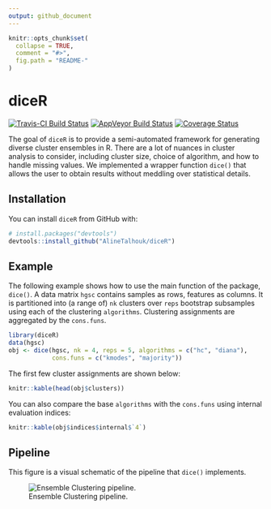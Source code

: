 ```yaml
---
output: github_document
---
```


<!-- README.md is generated from README.Rmd. Please edit that file -->

```r
knitr::opts_chunk$set(
  collapse = TRUE,
  comment = "#>",
  fig.path = "README-"
)
```

# diceR

[![Travis-CI Build Status](https://travis-ci.org/AlineTalhouk/diceR.svg?branch=master)](https://travis-ci.org/AlineTalhouk/diceR)
[![AppVeyor Build Status](https://ci.appveyor.com/api/projects/status/github/AlineTalhouk/diceR?branch=master&svg=true)](https://ci.appveyor.com/project/dchiu911/diceR)
[![Coverage Status](https://codecov.io/gh/AlineTalhouk/diceR/branch/master/graph/badge.svg)](https://codecov.io/gh/AlineTalhouk/diceR?branch=master)

The goal of `diceR` is to provide a semi-automated framework for generating diverse cluster ensembles in R. There are a lot of nuances in cluster analysis to consider, including cluster size, choice of algorithm, and how to handle missing values. We implemented a wrapper function `dice()` that allows the user to obtain results without meddling over statistical details.

## Installation

You can install `diceR` from GitHub with:

```r
# install.packages("devtools")
devtools::install_github("AlineTalhouk/diceR")
```

## Example

The following example shows how to use the main function of the package, `dice()`. A data matrix `hgsc` contains samples as rows, features as columns. It is partitioned into (a range of) `nk` clusters over `reps` bootstrap subsamples using each of the clustering `algorithms`. Clustering assignments are aggregated by the `cons.funs`.

```r
library(diceR)
data(hgsc)
obj <- dice(hgsc, nk = 4, reps = 5, algorithms = c("hc", "diana"),
            cons.funs = c("kmodes", "majority"))
```

The first few cluster assignments are shown below:

```r
knitr::kable(head(obj$clusters))
```

You can also compare the base `algorithms` with the `cons.funs` using internal evaluation indices:

```r
knitr::kable(obj$indices$internal$`4`)
```

## Pipeline

This figure is a visual schematic of the pipeline that `dice()` implements.

![Ensemble Clustering pipeline.](man/figures/pipeline.png)
